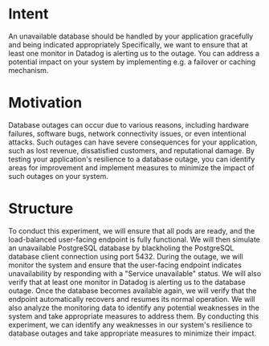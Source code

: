 # Intent

An unavailable database should be handled by your application gracefully and being indicated appropriately
Specifically, we want to ensure that at least one monitor in Datadog is alerting us to the outage.
You can address a potential impact on your system by implementing e.g. a failover or caching mechanism.

# Motivation

Database outages can occur due to various reasons, including hardware failures, software bugs, network connectivity issues, or even intentional attacks. Such outages can have severe consequences for your application, such as lost revenue, dissatisfied customers, and reputational damage. By testing your application's resilience to a database outage, you can identify areas for improvement and implement measures to minimize the impact of such outages on your system.

# Structure

To conduct this experiment, we will ensure that all pods are ready, and the load-balanced user-facing endpoint is fully functional. We will then simulate an unavailable PostgreSQL database by blackholing the PostgreSQL database client connection using port 5432.
During the outage, we will monitor the system and ensure that the user-facing endpoint indicates unavailability by responding with a "Service unavailable" status. We will also verify that at least one monitor in Datadog is alerting us to the database outage.
Once the database becomes available again, we will verify that the endpoint automatically recovers and resumes its normal operation. We will also analyze the monitoring data to identify any potential weaknesses in the system and take appropriate measures to address them.
By conducting this experiment, we can identify any weaknesses in our system's resilience to database outages and take appropriate measures to minimize their impact.